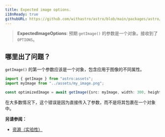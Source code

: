```yaml
---
title: Expected image options.
i18nReady: true
githubURL: https://github.com/withastro/astro/blob/main/packages/astro/src/core/errors/errors-data.ts
---
```


> **ExpectedImageOptions**: 预期 `getImage()` 的参数是一个对象。接收到了 `OPTIONS`。

## 哪里出了问题？

`getImage()` 的第一个参数应该是一个对象，包含应用于图像的不同属性。

```ts
import { getImage } from "astro:assets";
import myImage from "../assets/my_image.png";

const optimizedImage = await getImage({src: myImage, width: 300, height: 300});
```

在大多数情况下，这个错误是因为直接传入了参数，而不是将其包裹在一个对象中。

**另请参阅：**

- [资源（实验性）](/zh-cn/guides/assets/)
